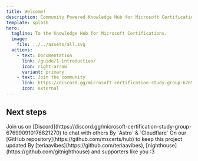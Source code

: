 ```yaml
---
title: Welcome!
description: Community Powered Knowledge Hub for Microsoft Certifications.
template: splash
hero:
  tagline: To the Knowledge Hub for Microsoft Certifications.
  image:
    file: ../../assets/all.svg
  actions:
    - text: Documentation
      link: /guide/1-introduction/
      icon: right-arrow
      variant: primary
    - text: Join the community
      link: https://discord.gg/microsoft-certification-study-group-676990910176821270
      icon: external
---
```



## Next steps

<CardGrid stagger>
  <Card title="Community" icon="discord">
    Join us on [Discord](https://discord.gg/microsoft-certification-study-group-676990910176821270) to chat with others
  </Card>
  <Card title="Powered" icon="rocket">
    By `Astro` & `Cloudflare`
  </Card>
  <Card title="Contribute" icon="add-document">
    On our [GitHub repository](https://github.com/mscerts/hub) to keep this project updated
  </Card>
  <Card title="Created" icon="approve-check-circle">
    By [teriaavibes](https://github.com/teriaavibes), [nighthouse](https://github.com/gitnighthouse) and supporters like you :3
  </Card>
</CardGrid>
